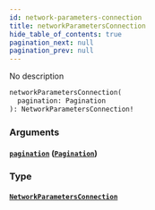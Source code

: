 ```yaml
---
id: network-parameters-connection
title: networkParametersConnection
hide_table_of_contents: true
pagination_next: null
pagination_prev: null
---
```



No description

```graphql
networkParametersConnection(
  pagination: Pagination
): NetworkParametersConnection!
```


### Arguments

#### [`pagination`](#) ([`Pagination`](/docs/testnet/graphql/inputs/pagination))




### Type

#### [`NetworkParametersConnection`](/docs/testnet/graphql/objects/network-parameters-connection)






